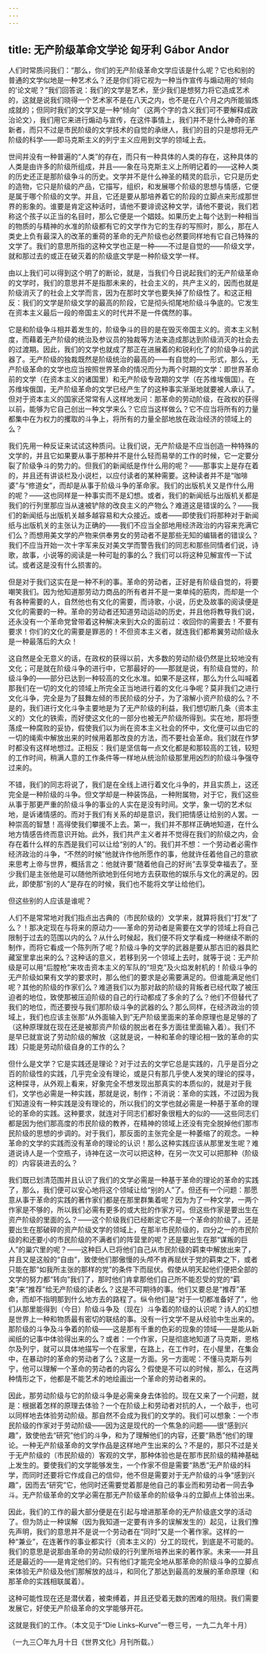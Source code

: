 ```yaml
---
---
---
```

title: 无产阶级革命文学论 匈牙利 Gábor Andor
---



人们时常质问我们：“那么，你们的无产阶级革命文学应该是什么呢？它也和别的普通的文学似地是一种艺术么？还是你们将它视为一种当作宣传与煽动用的‘倾向的’论文呢？”我们回答说：我们的文学是艺术，至少我们是想努力将它造成艺术的，这就是说我们晓得一个艺术家不是在八天之内，也不是在八个月之内所能锻炼成就的；但同时我们的文学又是一种“倾向”（这两个字的含义我们可不要解释成政治论文），我们用它来进行煽动与宣传，在这件事情上，我们并不是什么神奇的革新者，而只不过是市民阶级的文学技术的自觉的承继人，我们的目的只是想将无产阶级的科学——即马克斯主义的列宁主义应用到文学的领域上去。

世间并没有一种普遍的“人类”的存在，而只有一种具体的人类的存在，这种具体的人类是由许多的阶级所组成，并且——象在马克斯主义上所明记着的——这种人类的历史还正是那阶级争斗的历史。文学并不是什么神圣的精灵的启示，它只是历史的造物，它只是阶级的产品，它描写，组织，和发展哪个阶级的思想与情感，它便是属于哪个阶级的文学。并且，它还是要从那培养着它的阶段的立脚点来形成那世界的影象的。谁要是肯定这种话时，请他不要诽谤这种文学，请他不要说，我们若称这个孩子以正当的名目时，那么它便是一个娼妓。如果历史上每个达到一种相当的物质的与精神的水准的阶级都有它的文学作为它的生存的写照时，那么，那在人类史上负有最深入的改革的重荷的革命的无产阶级也必然要同样地有它自己特殊的文学了。我们的意思所指的这种文学也正是一种——不过是自觉的——阶级文学，就和那过去的或正在破灭着的阶级底文学是一种阶级文学一样。

由以上我们可以得到这个明了的断论，就是，当我们今日说起我们的无产阶级革命的文学时，我们的意思并不是指那未来的，社会主义的，共产主义的，因而也就是阶级消灭了的社会上文学而言，因为在那时文学也要失掉了阶级性了。和这正相反：我们的文学是阶级文学的最高的阶段，它是彻头彻尾地阶级斗争底的。它发生在资本主义最后一段的帝国主义的时代并不是一件偶然的事。

它是和阶级争斗相并着发生的，阶级争斗的目的是在毁灭帝国主义的。资本主义制度，而藉着无产阶级的统治及参议员的独裁等方法来造成那达到阶级消灭的社会去的过渡期。因此，我们的文学也就成了那正在进展着的和锐利化了的阶级争斗的武器了。无产阶级的独裁既然是阶级统治的最高的——有自觉的——形式，那么，无产阶级革命的文学也应当按照世界革命的情况而分为两个时期的文学：即世界革命前的文学（在资本主义的诸国里）和无产阶级专政期的文学（在苏维埃俄国）。在苏维埃俄国，无产阶级革命的文学已经产生了的这种事实渐渐地就要被人承认了。但对于资本主义的国家还常常有人这样地发问：那革命的劳动阶级，在政权的获得以前，能够为它自己创出一种文学来么？它应当这样做么？它不应当将所有的力量都集中在为权力的攫取的斗争上，将所有的力量全部地放在政治经济的领域上的么？

我们先用一种反证来试试这种质问。让我们说，无产阶级是不应当创造一种特殊的文学的，并且它如果要从事于那种并不是什么轻而易举的工作的时候，它一定要分裂了阶级争斗的势力的。但我们的新闻纸是作什么用的呢？——那事实上是存在着的，并且还有讲谈栏及小说栏，以应付读者的某种需要。这种读者并不是“咖啡婆”与“修道女”，而却是从事于阶级斗争的革命家。我们的出版机关又是作什么用的呢？——这也同样是一种事实而不是幻想。或者，我们的新闻纸与出版机关都是我们的行列里那应当从速被铲除的改良主义的产物么？难道这是错误的么？——我们的新闻纸与出版机关越多越容易和大众接近。或者——即使我们将那种对于新闻纸与出版机关的主张认为正确的——我们不应当全部地用经济政治的内容来充满它们么？而想用美文学的产物来供奉男女的劳动者不是那些无知的编辑者的错误么？我们不应当开始一次十字军来反对美文学而警告我们的同志和那些同情者们说，诗歌，故事，小说等的阅读是一种可耻的事的么？我们可以将这种见解宣传一下试试。或者这是没有什么损害的。

但是对于我们这实在是一种不利的事。革命的劳动者，正好是有阶级自觉的，将要嘲笑我们。因为他知道那劳动力商品的所有者并不是一束单纯的筋肉，而却是一个有各种需要的人，自然他也有文化的需要，而诗歌，小说，历史及故事的阅读便是文化的需要的一种。革命的劳动者还知道劳动运动的历史，并且他将教导我们说，还永没有一个革命党曾带着这种解决来到大众的面前过：收回你的需要去！不要有要求！你们的文化的需要是罪恶的！不但资本主义者，就连我们都希翼劳动阶级永是一种最落后的大众！

这自然是全无意义的话，在政权的获得以前，大多数的劳动阶级仍然是比较地没有文化；可是就在阶级斗争的进行中，它那最好的——那就是说，有阶级自觉的，阶级斗争的——部分已达到一种较高的文化水准。如果不是这样，那么为什么叫喊着那我们在一切的文化的领域上所完全正当地进行着的文化斗争呢？莫非我们之进行文化斗争，完全是为了鼓舞左倾的市民阶级的分子，为了溶解小资产阶级的么？不是的，我们进行文化斗争主要地是为了无产阶级的利益，我们想切断几条（资本主义的）文化的铁索，而好使这文化的一部分也被无产阶级所得到。实在地，那将堕落成一种腐败的妥协，假使我们以为尚在资本主义社会的怀中，文化便可以由它的一切的绳索中解放出来的时候用着那改良的方法，而不要社会革命。我们就在作梦时都没有这样地想过。正相反：我们是坚信每一点文化都是和那较高的工钱，较短的工作时间，稍满人意的工作条件等一样地从统治阶级那里用凶烈的阶级斗争强夺过来的。

不错，我们的同志将说了，我们是在全线上进行着文化斗争的，并且实质上，这还完全是一种阶级的斗争。但文学却是一种装饰品，一种附属物，对于它，我们这些从事于那更严重的阶级斗争的事业的人实在是没有时间。文学，象一切的艺术似地，是诉诸情感的。而对于我们有关系的却是意识，我们把情感让给别的人罢。一种崇高的智慧！高得使我们攀援不上去。第一，我们并不那样正确地知道，在什么地方情感告终而意识开始。此外，我们共产主义者并不觉得在我们的阶级之内，会存在着什么样的东西是我们可以让给“别的人”的。我们并不想：一个劳动者必需作经济政治的斗争，“不然的时候”他就许作他所愿作的事，他就许任着他自己的意欲来思考上帝与世界，概括言之：他就许要“随着他自己的好尚”去享受幸福去了。至少我们是主张他是可以随他所欲地到任何地方去获取他的娱乐与文化的满足的。因此，即使那“别的人”是存在的时候，我们也不能将文学让给他们。

但这些别的人应该是谁呢？

人们不是常常地对我们指点出古典的（市民阶级的）文学来，就算将我们“打发”了么？！那决定现在与将来的原动力——革命的劳动者是需要在文学的领域上将自己限制于过去的范围以内的么？从什么时候起，我们便不将文学看成一种继续不断的制作，而将它看成一个陈列所了呢？阶级斗争的文学的武器是要从那古旧的器具贮藏室里拿出来的么？这种话的意义，若移到另一个领域上去时，就等于说：无产阶级是可以用“后膛枪”来攻击资本主义的军队的“坦克”及火焰发射机的！阶级斗争的无产阶级如果有文学的要求时，那么他们的要求是必需要满足的。但谁能满足他们呢？其他的阶级的作家们么？难道我们以为那对敌的阶级的背叛者已经代取了被压迫者的地位，致使那被压迫阶级的自己的行动都成了多余的了么？他们不但替代了我们的地位，而还要授与我们那阶级斗争的武器的么？那么同样，在经济政治的领域上，我们也应该主张那“从外面输入到”无产阶级里面来的革命原理也是足够的了（这种原理就在现在还是被那资产阶级的脱出者在多方面往里面输入着）。我们不是早已就宣说了劳动阶级的解放（这就是说，一种和革命的理论相一致的革命的实践）只能是劳动阶级自身的工作的么？

但什么是文学？它是实践还是理论？对于过去的文学它总是实践的，几乎是百分之百的阶级性的实践，几乎完全没有理论，或是只有那几乎使人发笑的理论的探寻，这种探寻，从外观上看来，好象完全不想发现出那真实的本质似的，就是对于我们，文学也必需是一种实践，那就是说，制作；不消说：革命的实践，不过因为我们知道没有一种实践是没有理论的，所以我们的文学也就必需是一种基于革命的理论的革命的实践。这种要求，就连对于同志们都好象很粗大的似的——这些同志们都是因为他们那高度的市民阶级的教养，在精神的领域上还没有完全脱掉他们那市民阶级的思想的步调的。对于我们，那反面的主张完全是一种萎缩了的观念。一种革命的文学的实践而没有革命的理论的认识！那么这种实践应该从那里发生呢？难道说诗人是一个空瓶子，诗神在这一次可以把这种，在另一次又可以把那种（阶级的）内容装进去的么？

我们既已划清范围并且认识了我们的文学必需是一种基于革命的理论的革命的实践了，那么，我们便可以安心地将这个领域让给“别的人”了。但还有一个问题：那愿意从事于革命的实践的著作家们都是在那里群集着呢？因为为了一种文学，一两个作家是不够的，所以我们必需有更多的或大批的作家方可。但这些作家是要出生在资产阶级的里面的么？——这个阶级我们已经断定它不是一个革命的阶级了。还是要出生在那破碎的资产阶级文学的领域上，在那半市民阶级的，四分之一的市民阶级的和还要小的市民阶级的不满者们的阵营里的呢？还是要出生在那“谋叛的巨人”的巢穴里的呢？——这种巨人已将他们自己从市民阶级的羁束中解放出来了，并且又是这般的“自由”，致使他们那傲慢的头颅不肯再屈伏于党的羁束之下，或者只能在那“如我所主张的那样的党”的条件下而屈伏。假使从明天起他们便把全部的文学的努力都“转向”我们了，那时他们肯拿那他们自己所不能忍受的党的“羁束”来“推荐”给无产阶级的读者么？这是不可期待的事。他们又要总是“推荐”革命，而却不指明那到什么地方去的路程了。纵令他们是“对于一切都准备好了”，他们从那里能得到（今日）阶级斗争及（现在）斗争着的阶级的认识呢？诗人的幻想是世界上一种和物质最有密切的联结的事。没有一行文学不是从经验中生出来的。那阶级的斗争及斗争着的阶级——这是那有千重的色彩的现象的领域——是能从新闻纸的记事中体验得出来的么？或者：一个作家，只是彻底地知道了马克斯，恩格尔及列宁，就可以具体地描写一个在家里，在路上，在工作时，在小屋里，在集会中，在暴动时的革命的劳动者了么？这是一方面。另一方面呢：不懂马克斯与列宁，他可以理解一个革命的劳动者的内容么？假使是不可以的时候，那么，在这两种情形之下，他都是不能艺术的地绘画出一个革命的劳动者来的。

因此，那劳动阶级与它的阶级斗争是必需亲身去体验的。现在又来了一个问题，就是：根据着怎样的原理去体验？一个在阶级上和劳动者对抗的人，一个敌手，也可以同样地去体验劳动阶级。那自然不会成为我们的文学的。我们可以想象：一个市民阶级的作家对于劳动阶级——因为这是现代的一个焦急的问题——很“感到兴趣”，致使他去“研究”他们的斗争，和为了理解他们的内容，还要“熟悉”他们的理论。一种无产阶级革命的文学作品是这样地产生出来的么？不是的，那只不过是关于无产阶级的（市民阶级的）客观的文学，那种体验也是在那市民阶级的精神基础上发生的。要使我们的文学能够发生，一个作家不但是需要“熟悉”无产阶级的科学，而同时还要将它作成自己的信仰，他不但是需要对于无产阶级的斗争“感到兴趣”，因而去“研究”它，他同时还需要觉着那是他自己的事业而和劳动者一同去争斗。无产阶级革命的文学必需在那无产阶级革命的阶级争斗的立脚点上体验出来。

因此，我们的工作的最大部分便是在引起与增进那革命的无产阶级底文学的活动了。但为防止一种误解（因为我知道一定要有许多的误解发生的）起见，让我们豫先声明，我们的意思并不是说一个劳动者在“同时”又是一个著作家。这样的一种“兼业”，在连著作的事业都实行（资本主义的）分工的现代，到底是不可能的。我们的意思是说那由革命的劳动阶级的行列里所培养出来的著作家。未来——并且还是最近的——是肯定他们的。只有他们才能完全地从那革命的阶级斗争的立脚点来体验无产阶级及他们那解放的战斗，和同化了那达到最高的发展的革命原理（和那革命的实践相联属着）。

这种可能性现在还是潜伏着，被束缚着，并且还受着无数的困难的阻挠。我们需要发展它，好使无产阶级革命的文学能够开花。

这就是我们的工作。（本文见于“Die Links–Kurve”一卷三号，一九二九年十月）

（一九三〇年九月十日《世界文化》月刊所载。）